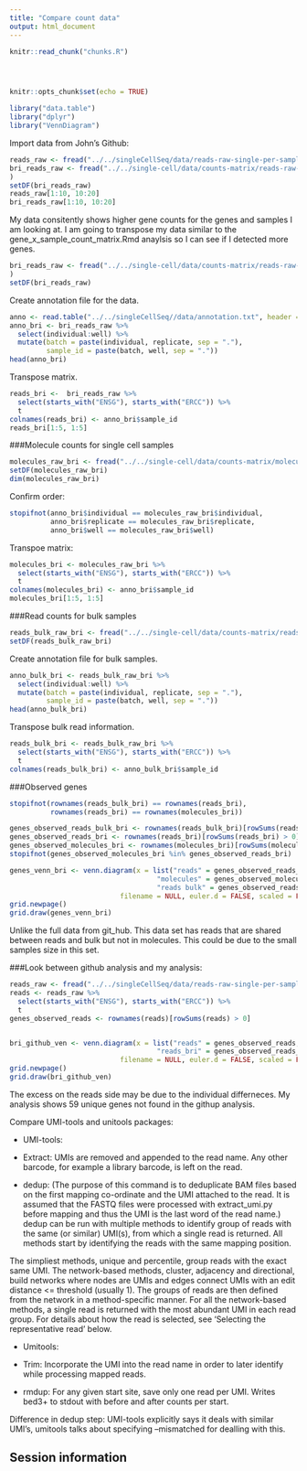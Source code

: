 ```yaml
---
title: "Compare count data"
output: html_document
---
```


<!-- The file analysis/chunks.R contains chunks that define default settings
shared across the workflowr files. -->
```r
knitr::read_chunk("chunks.R")
```

<!-- Update knitr chunk options -->
```r
```

<!-- Insert the date the file was last updated -->
```r
```

<!-- Insert the code version (Git commit SHA1) if Git repository exists and R
 package git2r is installed -->
```r
```

```r
knitr::opts_chunk$set(echo = TRUE)
```

```r
library("data.table")
library("dplyr")
library("VennDiagram")
```

Import data from John's Github:

```r
reads_raw <- fread("../../singleCellSeq/data/reads-raw-single-per-sample.txt")
bri_reads_raw <- fread("../../single-cell/data/counts-matrix/reads-raw-single-per-sample.txt"
)
setDF(bri_reads_raw)
reads_raw[1:10, 10:20]
bri_reads_raw[1:10, 10:20]
```
My data consitently shows higher gene counts for the genes and samples I am looking at. I am going to transpose my data similar to the gene_x_sample_count_matrix.Rmd anaylsis so I can see if I detected more genes. 

```r
bri_reads_raw <- fread("../../single-cell/data/counts-matrix/reads-raw-single-per-sample.txt"
)
setDF(bri_reads_raw)
```

Create annotation file for the data. 
```r

anno <- read.table("../../singleCellSeq//data/annotation.txt", header = TRUE,stringsAsFactors = FALSE)
anno_bri <- bri_reads_raw %>%
  select(individual:well) %>%
  mutate(batch = paste(individual, replicate, sep = "."),
         sample_id = paste(batch, well, sep = "."))
head(anno_bri)
```

Transpose matrix. 
```r
reads_bri <-  bri_reads_raw %>%
  select(starts_with("ENSG"), starts_with("ERCC")) %>%
  t
colnames(reads_bri) <- anno_bri$sample_id
reads_bri[1:5, 1:5]
```
###Molecule counts for single cell samples
```r
molecules_raw_bri <- fread("../../single-cell/data/counts-matrix/molecules-raw-single-per-sample.txt")
setDF(molecules_raw_bri)
dim(molecules_raw_bri)
```

Confirm order:
```r
stopifnot(anno_bri$individual == molecules_raw_bri$individual,
          anno_bri$replicate == molecules_raw_bri$replicate,
          anno_bri$well == molecules_raw_bri$well)
```
Transpoe matrix:

```r
molecules_bri <- molecules_raw_bri %>%
  select(starts_with("ENSG"), starts_with("ERCC")) %>%
  t
colnames(molecules_bri) <- anno_bri$sample_id
molecules_bri[1:5, 1:5]
```

###Read counts for bulk samples 

```r
reads_bulk_raw_bri <- fread("../../single-cell/data/counts-matrix/reads-raw-bulk-per-sample.txt")
setDF(reads_bulk_raw_bri)
```

Create annotation file for bulk samples.  

```r
anno_bulk_bri <- reads_bulk_raw_bri %>%
  select(individual:well) %>%
  mutate(batch = paste(individual, replicate, sep = "."),
         sample_id = paste(batch, well, sep = "."))
head(anno_bulk_bri)

```


Transpose bulk read information.

```r
reads_bulk_bri <- reads_bulk_raw_bri %>%
  select(starts_with("ENSG"), starts_with("ERCC")) %>%
  t
colnames(reads_bulk_bri) <- anno_bulk_bri$sample_id

```

###Observed genes

```r
stopifnot(rownames(reads_bulk_bri) == rownames(reads_bri),
          rownames(reads_bri) == rownames(molecules_bri))

genes_observed_reads_bulk_bri <- rownames(reads_bulk_bri)[rowSums(reads_bulk_bri) > 0]
genes_observed_reads_bri <- rownames(reads_bri)[rowSums(reads_bri) > 0]
genes_observed_molecules_bri <- rownames(molecules_bri)[rowSums(molecules_bri) > 0]
stopifnot(genes_observed_molecules_bri %in% genes_observed_reads_bri)
```



```r
genes_venn_bri <- venn.diagram(x = list("reads" = genes_observed_reads_bri,
                                    "molecules" = genes_observed_molecules_bri,
                                    "reads bulk" = genes_observed_reads_bulk_bri),
                           filename = NULL, euler.d = FALSE, scaled = FALSE)
grid.newpage()
grid.draw(genes_venn_bri)
```

Unlike the full data from git_hub. This data set has reads that are shared between reads and bulk but not in molecules. This could be due to the small samples size in this set.  


###Look between github analysis and my analysis:  

```r
reads_raw <- fread("../../singleCellSeq/data/reads-raw-single-per-sample.txt")
reads <- reads_raw %>%
  select(starts_with("ENSG"), starts_with("ERCC")) %>%
  t
genes_observed_reads <- rownames(reads)[rowSums(reads) > 0]


bri_github_ven <- venn.diagram(x = list("reads" = genes_observed_reads,
                                    "reads_bri" = genes_observed_reads_bri),
                           filename = NULL, euler.d = FALSE, scaled = FALSE)
grid.newpage()
grid.draw(bri_github_ven)
```


The excess on the reads side may be due to the individual differneces. My analysis shows 59 unique genes not found in the githup analysis.  


Compare UMI-tools and unitools packages:  

*  UMI-tools:  
 
- Extract: UMIs are removed and appended to the read name. Any other barcode, for example a library barcode, is left on the read.

- dedup: (The purpose of this command is to deduplicate BAM files based
on the first mapping co-ordinate and the UMI attached to the read.
It is assumed that the FASTQ files were processed with extract_umi.py
before mapping and thus the UMI is the last word of the read name.) dedup can be run with multiple methods to identify group of reads with
the same (or similar) UMI(s), from which a single read is
returned. All methods start by identifying the reads with the same
mapping position.

The simpliest methods, unique and percentile, group reads with
the exact same UMI. The network-based methods, cluster, adjacency and
directional, build networks where nodes are UMIs and edges connect UMIs
with an edit distance <= threshold (usually 1). The groups of reads
are then defined from the network in a method-specific manner. For all
the network-based methods, a single read is returned with the most
abundant UMI in each read group. For details about how the read is
selected, see 'Selecting the representative read' below.


* Umitools:  
  
- Trim: Incorporate the UMI into the read name in order to later identify while
processing mapped reads.  

- rmdup: For any given start site, save only one read per UMI. Writes bed3+ to stdout
with before and after counts per start.  
  

Difference in dedup step: UMI-tools explicitly says it deals with similar UMI's, umitools talks about specifying --mismatched for dealling with this. 




## Session information

<!-- Insert the session information into the document -->
```r
```

